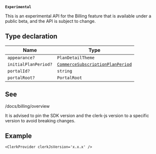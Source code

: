 **`Experimental`**

This is an experimental API for the Billing feature that is available under a public beta, and the API is subject to change.

## Type declaration

| Name                 | Type                                                                      |
| -------------------- | ------------------------------------------------------------------------- |
| `appearance?`        | `PlanDetailTheme`                                                         |
| `initialPlanPeriod?` | [`CommerceSubscriptionPlanPeriod`](commerce-subscription-plan-period.mdx) |
| `portalId?`          | `string`                                                                  |
| `portalRoot?`        | `PortalRoot`                                                              |

## See

/docs/billing/overview

It is advised to pin the SDK version and the clerk-js version to a specific version to avoid breaking changes.

## Example

```tsx
<ClerkProvider clerkJsVersion='x.x.x' />
```
